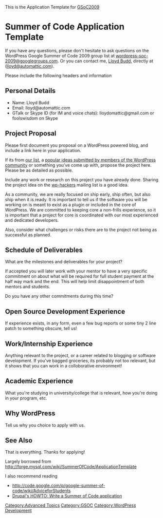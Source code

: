 This is the Application Template for [[GSoC2009]]

= Summer of Code Application Template =

If you have any questions, please don't hesitate to ask questions on the WordPress Google Summer of Code 2009 group list at [http://groups.google.com/group/wordpress-soc-2009 wordpress-soc-2009@googlegroups.com]. Or you can contact me, [http://lloydbudd.com/ Lloyd Budd], directly at  ([mailto:lloyd@automattic.com lloyd@automattic.com]).

Please include the following headers and information

== Personal Details ==
* Name: Lloyd Budd
* Email: lloyd@automattic.com
* GTalk or Skype ID (for IM and voice chats): lloydomattic@gmail.com or foolswisdom on Skype

== Project Proposal ==
Please first document you proposal on a WordPress powered blog, and include a link here in your application.

If its from [[GSoC2009 |our list]], a [http://wordpress.org/extend/ideas/?show=popular popular ideas submitted by members of the WordPress community] or something you've come up with, propose the project here. Please be as detailed as possible.

Include any work or research on this project you have already done. Sharing the project idea on the  [http://lists.automattic.com/mailman/listinfo/wp-hackers wp-hackers] mailing list is a good idea.

As a community, we are really focused on ship early, ship often, but also ship when it is ready. It is important to tell us if the software you will be working on is meant to exist as a plugin or included in the core of WordPress. We are committed to keeping core a non-frills experience, so it is important that a project for core is coordinated with our most experienced and dedicated developers.

Also, consider what challenges or risks there are to the project not being as successful as planned.

== Schedule of Deliverables ==

What are the milestones and deliverables for your project?

If accepted you will later work with your mentor to have a very specific commitment on about what will be required for full student payment at the half way mark and the end. This will help limit disappointment of both mentors and students.

Do you have any other commitments during this time?

== Open Source Development Experience ==
If experience exists, in any form, even a few bug reports or some tiny 2 line patch to something obscure, tell us!

== Work/Internship Experience ==
Anything relevant to the project, or a career related to blogging or software development. If you've bagged groceries, its probably not too relevant, but it shows that you can work in a colloborative environment!

== Academic Experience ==
What you're studying in university/college that is relevant, how you're doing in your program, etc. 

== Why WordPress ==
Tell us why you choice to apply with us.

== See Also ==
That is everything. Thanks for applying!

Largely borrowed from http://forge.mysql.com/wiki/SummerOfCode/ApplicationTemplate

I also recommend reading 
* http://code.google.com/p/google-summer-of-code/wiki/AdviceforStudents
* [http://drupal.org/node/59037 Drupal's HOWTO: Write a Summer of Code application]

[[Category:Advanced Topics]]
[[Category:GSOC]]
[[Category:WordPress Development]]